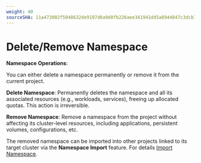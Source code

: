```yaml
---
weight: 40
sourceSHA: 11a473002f5048632de9197d6a9d8fb226aee341941dd5a8944847c3dcb7b032
---
```


# Delete/Remove Namespace

**Namespace Operations**:

You can either delete a namespace permanently or remove it from the current project.

**Delete Namespace**: Permanently deletes the namespace and all its associated resources (e.g., workloads, services), freeing up allocated quotas. This action is irreversible.

**Remove Namespace**: Remove a namespace from the project without affecting its cluster-level resources, including applications, persistent volumes, configurations, etc.

The removed namespace can be imported into other projects linked to its target cluster via the **Namespace Import** feature. For details [Import Namespace](./import_namespace.mdx).